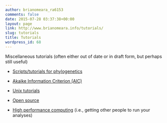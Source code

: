 ```yaml
---
author: brianomeara_ra6153
comments: false
date: 2015-07-28 03:37:38+00:00
layout: page
link: http://www.brianomeara.info/tutorials/
slug: tutorials
title: Tutorials
wordpress_id: 68
---
```


Miscellaneous tutorials (often either out of date or in draft form, but perhaps still useful)




  * [Scripts/tutorials for phylogenetics](http://www.brianomeara.info/tutorials/phylogenetics)


  * [Akaike Information Criterion (AIC)](http://www.brianomeara.info/tutorials/aic)


  * [Unix tutorials](http://www.brianomeara.info/tutorials/unix)


  * [Open source](http://www.brianomeara.info/tutorials/opensource)


  * [High performance computing](http://www.brianomeara.info/tutorials/hpc) (i.e., getting other people to run your analyses)


